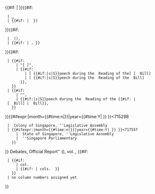 <includeonly>{{#if:{{{prefix|}}} | {{{prefix}}}&#32; }}{{#if:{{{mplink|}}}
  | [[{{{mplink}}} | {{{mp}}}]]
  | {{#if:{{{mp|}}} | {{{mp}}} }}
}}{{#if:{{{office|}}}
  | &#32;({{{office}}}),&#32;
  | {{#if:{{{mp|}}} | ,&#32;}}
}}{{#if:{{{url|}}}
  | {{#if:{{{title|}}}
      | "[{{{url}}} {{{title}}}]",&#32;
      | {{#if:{{{billurl|}}}
          | [{{{url}}} {{#if:{{{mp|}}}|s|S}}peech during the {{{reading}}} Reading of the] [{{{billurl}}} {{{bill}}} Bill]
          | [{{{url}}} {{#if:{{{mp|}}}|s|S}}peech during the {{{reading}}} Reading of the {{{bill}}} Bill]
        }},&#32;
    }}
  | {{#if:{{{title|}}}
      | "{{{title}}}",&#32;
      | {{#if:{{{mp|}}}|s|S}}peech during the {{{reading}}} Reading of the {{#if:{{{billurl|}}} | [{{{billurl}}} {{{bill}}} Bill] | {{{bill}}} Bill}},&#32;
    }}
}}{{#ifexpr:{{gsd|day={{#time:j|{{{date}}}}}|month={{#time:n|{{{date}}}}}|year={{#time:Y|{{{date}}} }} }}<715298
  | <!--1959年6月3日前-->Colony of Singapore, ''Legislative Assembly
  | {{#ifexpr:{{gsd|day={{#time:j|{{{date}}}}}|month={{#time:n|{{{date}}}}}|year={{#time:Y|{{{date}}} }} }}<717557
      | <!--1965年8月9日前-->State of Singapore, ''Legislative Assembly
      | <!---1965年8月9日當日或之後-->''Singapore Parliamentary
    }}
}} Debates, Official Report'' ({{date | {{{date}}} |iso}}), vol. {{{volume}}}, {{#if:{{{column|}}}{{{columns|}}}
  | {{#if:{{{column|}}}
      | col. {{{column}}}
      | {{#if:{{{columns|}}} | cols. {{{columns}}} }}
    }}
  | no column numbers assigned yet
}}</includeonly><noinclude><!--NOTE: Please insert categories and interwikis into [[Template:Singapore Hansard/doc]].-->{{Documentation}}</noinclude>